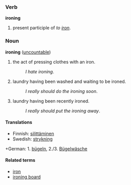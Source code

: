===Verb===
'''ironing'''

# present participle of ''to [[iron]]''.

===Noun===
'''ironing''' ([[uncountable]])

# the act of pressing clothes with an iron.
#:''I hate ironing''.
# laundry having been washed and waiting to be ironed.
#:''I really should do the ironing soon''.
# laundry having been recently ironed.
#:''I really should put the ironing away''.

====Translations====
*Finnish: [[silittäminen]]
*Swedish: [[strykning]]

+German: 1. [[bügeln]], 2./3. [[Bügelwäsche]]

====Related terms====
*[[iron]]
*[[ironing board]]